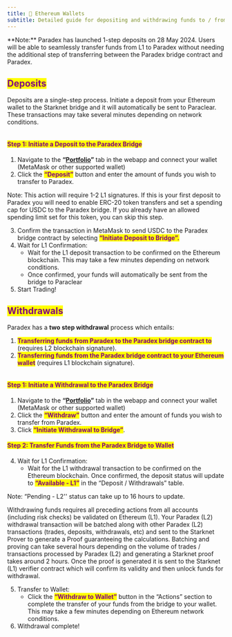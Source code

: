```yaml
---
title: 🔶 Ethereum Wallets
subtitle: Detailed guide for depositing and withdrawing funds to / from Paradex
---
```


<Info>
**Note:** Paradex has launched 1-step deposits on 28 May 2024. Users will be able to seamlessly transfer funds from L1 to Paradex without needing the additional step of transferring between the Paradex bridge contract and Paradex.
</Info>

## <mark style="color:purple;">Deposits</mark>

Deposits are a single-step process. Initiate a deposit from your Ethereum wallet to the Starknet bridge and it will automatically be sent to Paraclear. These transactions may take several minutes depending on network conditions.

<img src="../../.gitbook/assets/Paradex-Deposit-Flow.png" alt="">

#### <mark style="color:purple;">**Step 1: Initiate a Deposit to the Paradex Bridge**</mark>

1. Navigate to the **“**[**Portfolio**](https://app.paradex.trade/portfolio)**”** tab in the webapp and connect your wallet (MetaMask or other supported wallet)
2. Click the <mark style="color:purple;">**“Deposit”**</mark> button and enter the amount of funds you wish to transfer to Paradex.

<Info>
Note: This action will require 1-2 L1 signatures. If this is your first deposit to Paradex you will need to enable ERC-20 token transfers and set a spending cap for USDC to the Paradex bridge. If you already have an allowed spending limit set for this token, you can skip this step.
</Info>

3. Confirm the transaction in MetaMask to send USDC to the Paradex bridge contract by selecting <mark style="color:purple;">**“Initiate Deposit to Bridge”.**</mark>
4. Wait for L1 Confirmation:
   * Wait for the L1 deposit transaction to be confirmed on the Ethereum blockchain. This may take a few minutes depending on network conditions.
   * Once confirmed, your funds will automatically be sent from the bridge to Paraclear
5. Start Trading!

## <mark style="color:purple;">Withdrawals</mark>

Paradex has a **two step withdrawal** process which entails:

1. <mark style="color:purple;">**Transferring funds from Paradex to the Paradex bridge contract to**</mark> (requires L2 blockchain signature).
2. <mark style="color:purple;">**Transferring funds from the Paradex bridge contract to your Ethereum wallet**</mark> (requires L1 blockchain signature).

<img src="../../.gitbook/assets/Paradex-Withdraw-Flow.png" alt="">

#### <mark style="color:purple;">**Step 1: Initiate a Withdrawal to the Paradex Bridge**</mark>

1. Navigate to the **“**[**Portfolio**](https://app.paradex.trade/portfolio)**”** tab in the webapp and connect your wallet (MetaMask or other supported wallet)
2. Click the <mark style="color:purple;">**“Withdraw”**</mark> button and enter the amount of funds you wish to transfer from Paradex.
3. Click <mark style="color:purple;">**“Initiate Withdrawal to Bridge”**</mark>.

#### <mark style="color:purple;">**Step 2: Transfer Funds from the Paradex Bridge to Wallet**</mark>

4. Wait for L1 Confirmation:
   * Wait for the L1 withdrawal transaction to be confirmed on the Ethereum blockchain. Once confirmed, the deposit status will update to <mark style="color:purple;">**“Available - L1”**</mark> in the “Deposit / Withdrawals” table.

<Info>
Note: “Pending - L2'' status can take up to 16 hours to update.

Withdrawing funds requires all preceding actions from all accounts (including risk checks) be validated on Ethereum (L1). Your Paradex (L2) withdrawal transaction will be batched along with other Paradex (L2) transactions (trades, deposits, withdrawals, etc) and sent to the Starknet Prover to generate a Proof guaranteeing the calculations. Batching and proving can take several hours depending on the volume of trades / transactions processed by Paradex (L2) and generating a Starknet proof takes around 2 hours. Once the proof is generated it is sent to the Starknet (L1) verifier contract which will confirm its validity and then unlock funds for withdrawal.
</Info>

5. Transfer to Wallet:
   * Click the <mark style="color:purple;">**“Withdraw to Wallet”**</mark> button in the “Actions” section to complete the transfer of your funds from the bridge to your wallet. This may take a few minutes depending on Ethereum network conditions.
6. Withdrawal complete!
